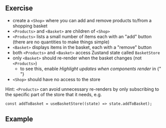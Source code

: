 
## Exercise

- create a `<Shop>` where you can add and remove products to/from a shopping
  basket
- `<Products>` and `<Basket>` are children of `<Shop>`
- `<Products>` lists a small number of items each with an "add" button (there
  are no quantities to make things simple)
- `<Basket>` displays items in the basket, each with a "remove" button
- both `<Products>` and `<Basket>` access Zustand state called `BasketStore`
- only `<Basket>` should re-render when the basket changes (not `<Products>`)
  - to see this, enable _Highlight updates when components render_ in {" "}
    <TextLink
      url="https://react.dev/learn/react-developer-tools"
      text="React Dev Tools"
    />
- `<Shop>` should have no access to the store

Hint: `<Products>` can avoid unnecessary re-renders by only subscribing to the
specific part of the store that it needs, e.g.

```
const addToBasket = useBasketStore((state) => state.addToBasket);
```

## Example

<App />
